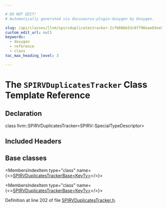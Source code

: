 ```yaml
---

# DO NOT EDIT!
# Automatically generated via docusaurus-plugin-doxygen by Doxygen.

slug: /api/classes/llvm/spirvduplicatestracker-2cf6888e53c0f796eaeb5ee5b8b88078
custom_edit_url: null
keywords:
  - doxygen
  - reference
  - class
toc_max_heading_level: 3

---
```





# The `SPIRVDuplicatesTracker` Class Template Reference

<DoxygenPage pluginConfig={pluginConfig}>



## Declaration

<CodeBlock>class llvm::SPIRVDuplicatesTracker&lt;SPIRV::SpecialTypeDescriptor&gt;</CodeBlock>

## Included Headers

<IncludesList>
<IncludesListItem
  filePath="Target/SPIRV/SPIRVDuplicatesTracker.h"
  permalink="/docs/api/files/lib/lib/target/lib/target/spirv/spirvduplicatestracker-h"
  isLocal="true" />
</IncludesList>

## Base classes

<MembersIndex>

<MembersIndexItem
  type="class"
  name={<><a href="/docs/api/classes/llvm/spirvduplicatestrackerbase">SPIRVDuplicatesTrackerBase&lt;KeyTy&gt;</a></>}>
</MembersIndexItem>

<MembersIndexItem
  type="class"
  name={<><a href="/docs/api/classes/llvm/spirvduplicatestrackerbase">SPIRVDuplicatesTrackerBase&lt;KeyTy&gt;</a></>}>
</MembersIndexItem>

</MembersIndex>


Definition at line 202 of file <a href="/docs/api/files/lib/lib/target/lib/target/spirv/spirvduplicatestracker-h">SPIRVDuplicatesTracker.h</a>.

</DoxygenPage>
